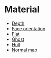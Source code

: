 # Material

-   [Depth](#/articles/material/depth)
-   [Face orientation](#/articles/material/face-orientation)
-   [Flat](#/articles/material/flat)
-   [Ghost](#/articles/material/ghost)
-   [Hull](#/articles/material/hull)
-   [Normal map](#/articles/material/normal-map)
